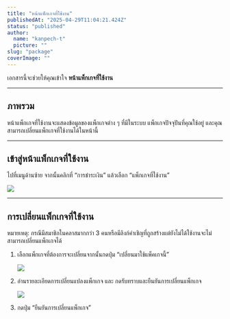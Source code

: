 ```yaml
---
title: "หน้าแพ็กเกจที่ใช้งาน"
publishedAt: "2025-04-29T11:04:21.424Z"
status: "published"
author:
  name: "kanpech-t"
  picture: ""
slug: "package"
coverImage: ""
---
```


เอกสารนี้จะช่วยให้คุณเข้าใจ **หน้าแพ็กเกจที่ใช้งาน**

---

## ภาพรวม

หน้าแพ็กเกจที่ใช้งานจะแสดงข้อมูลของแพ็กเกจต่าง ๆ ที่มีในระบบ แพ็กเกจปัจจุปันที่คุณใช้อยู่ และคุณสามารถเปลี่ยนแพ็กเกจที่ใช้งานได้ในหน้านี้

---

## **เข้าสู่**หน้าแพ็กเกจที่ใช้งาน

ไปที่เมนูด้านซ้าย จากนั้นคลิกที่ “การชำระเงิน” แล้วเลือก “แพ็กเกจที่ใช้งาน”

![](https://document-assets.st-th-1.byteark.com/package%2Fpackage-menu.png)

---

## การเปลี่ยนแพ็กเกจที่ใช้งาน

หมายเหตุ: กรณีมีสมาชิกในคลาสมากกว่า 3 คนหรือมีลิงก์คำเชิญที่ถูกสร้างแต่ยังไม่ได้ใช้งานจะไม่สามารถเปลี่ยนแพ็กเกจได้

1. เลือกแพ็กเกจที่ต้องการจะเปลี่ยนจากนั้นกดปุ่ม “เปลี่ยนมาใช้แพ็คเกจนี้”

   ![](https://document-assets.st-th-1.byteark.com/package%2Fchange-package-button.png)

2. อ่านรายละเอียดการเปลี่ยนแปลงแพ็กเกจ และ กดรับทราบและยืนยันการเปลี่ยนแพ็กเกจ

   ![](https://document-assets.st-th-1.byteark.com/package%2Fconfirm-change-package.png)

3. กดปุ่ม “ยืนยันการเปลี่ยนแพ็กเกจ”